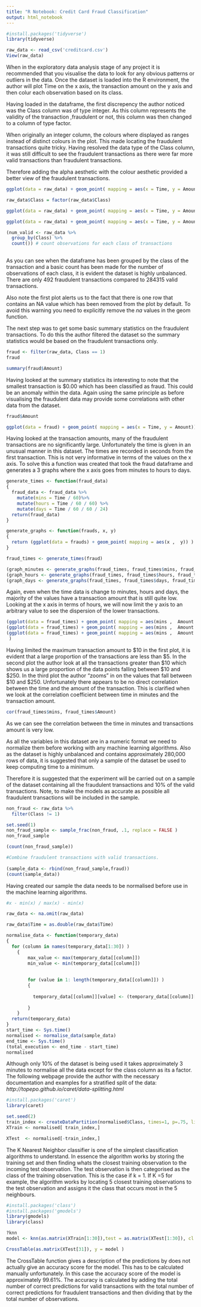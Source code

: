 ```yaml
---
title: "R Notebook: Credit Card Fraud Classification"
output: html_notebook
---
```


```r
#install.packages('tidyverse')
library(tidyverse)

raw_data <- read_csv('creditcard.csv')
View(raw_data)
```


When in the exploratory data analysis stage of any project it is recommended that you visualise the data to look for any obvious patterns or outliers in the data. Once the dataset is loaded into the R environment, the author will plot Time on the x axis, the transaction amount on the y axis and then colur each observation based on its class.

Having loaded in the dataframe, the first discrepency the author noticed was the Class column was of type integer. As this column represents the validity of the transaction ,fraudulent or not, this column was then changed to a column of type factor.

When originally an integer column, the colours where displayed as ranges instead of distinct colours in the plot. This made locating the fraudulent transactions quite tricky. Having resolved the data type of the Class column, it was still difficult to see the fraudulent transactions as there were far more valid transactions than fraudulent transactions.

Therefore adding the alpha aesthetic with the colour aesthetic provided a better view of the fraudulent transactions.

```r
ggplot(data = raw_data) + geom_point( mapping = aes(x = Time, y = Amount, color = Class)) # Class column as int

raw_data$Class = factor(raw_data$Class)

ggplot(data = raw_data) + geom_point( mapping = aes(x = Time, y = Amount, color = Class) , na.rm = TRUE) # Class column as factor

ggplot(data = raw_data) + geom_point( mapping = aes(x = Time, y = Amount, color = Class, alpha = Class), na.rm = TRUE) # Dynamic alpha level

(num_valid <- raw_data %>%
  group_by(Class) %>%
  count()) # count observations for each class of transactions
  
```

As you can see when the dataframe has been grouped by the class of the transaction and a basic count has been made for the number of observations of each class, it is evident the dataset is highly unbalanced. There are only 492 fraudulent transactions compared to 284315 valid transactions. 

Also note the first plot alerts us to the fact that there is one row that contains an NA value which has been removed from the plot by default. To avoid this warning you need to explicitly remove the *na* values in the geom function.

The next step was to get some basic summary statistics on the fraudulent transactions. To do this the author filtered the dataset so the summary statistics would be based on the fraudulent transactions only.

```r
fraud <- filter(raw_data, Class == 1)
fraud

summary(fraud$Amount)

```

Having looked at the summary statistics its interesting to note that the smallest transaction is $0.00 which has been classified as fraud. This could be an anomaly within the data. Again using the same principle as before visualising the fraudulent data may provide some correlations with other data from the dataset.

```r
fraud$Amount

ggplot(data = fraud) + geom_point( mapping = aes(x = Time, y = Amount))
```

Having looked at the transaction amounts, many of the fraudulent transactions are no significantly large. Unfortunately the time is given in an unusual manner in this dataset. The times are recorded in seconds from the first transaction. This is not very informative in terms of the values on the x axis. To solve this a function was created that took the fraud dataframe and generates a 3 graphs where the x axis goes from minutes to hours to days. 

```r
generate_times <- function(fraud_data)
{
  fraud_data <- fraud_data %>%
    mutate(mins = Time / 60)%>%
    mutate(hours = Time / 60 / 60) %>%
    mutate(days = Time / 60 / 60 / 24)
  return(fraud_data)
}

generate_graphs <- function(frauds, x, y)
{
  return (ggplot(data = frauds) + geom_point( mapping = aes(x ,  y)) )
}

fraud_times <- generate_times(fraud)

(graph_minutes <- generate_graphs(fraud_times, fraud_times$mins, fraud_times$Amount) + xlab('Minutes') + ylab('Amount'))
(graph_hours <- generate_graphs(fraud_times, fraud_times$hours, fraud_times$Amount) + xlab('Hours') + ylab('Amount'))
(graph_days <- generate_graphs(fraud_times, fraud_times$days, fraud_times$Amount) + xlab('Days') + ylab('Amount'))

```

Again, even when the time data is change to minutes, hours and days, the majority of the values have a transaction amount that is still quite low. Looking at the x axis in terms of hours, we will now limit the y axis to an arbitrary value to see the dispersion of the lower transactions.

```r
(ggplot(data = fraud_times) + geom_point( mapping = aes(mins ,  Amount )) + ylim(0,10))
(ggplot(data = fraud_times) + geom_point( mapping = aes(mins ,  Amount )) + ylim(10, max(fraud_times$Amount) ))
(ggplot(data = fraud_times) + geom_point( mapping = aes(mins ,  Amount )) + coord_cartesian(ylim = c(10, 250))
 )
```

Having limited the maximum transaction amount to $10 in the first plot, it is evident that a large proportion of the transactions are less than $5. In the second plot the author look at all the transactions greater than $10 which shows us a large proportion of the data points falling between $10 and $250. In the third plot the author "zooms" in on the values that fall between $10 and $250. Unfortunately there appears to be no direct correlation between the time and the amount of the transaction. This is clarified when we look at the correlation coefficient between time in minutes and the transaction amount.

```r
cor(fraud_times$mins, fraud_times$Amount)
```

As we can see the correlation between the time in minutes and transactions amount is very low.

As all the variables in this dataset are in a numeric format we need to normalize them before working with any machine learning algorithms. Also as the dataset is highly unbalanced and contains approximately 280,000 rows of data, it is suggested that only a sample of the dataset be used to keep computing time to a minimum.

Therefore it is suggested that the experiment will be carried out on a sample of the dataset containing all the fraudulent transactions and 10% of the valid transactions. Note, to make the models as accurate as possible all fraudulent transactions will be included in the sample.

```r
non_fraud <- raw_data %>%
  filter(Class != 1)

set.seed(1)
non_fraud_sample <- sample_frac(non_fraud, .1, replace = FALSE )
non_fraud_sample

(count(non_fraud_sample))

#Combine fraudulent transactions with valid transactions.
 
(sample_data <- rbind(non_fraud_sample,fraud))
(count(sample_data))
```

Having created our sample the data needs to be normalised before use in the machine learning algorithms.

```r
#x - min(x) / max(x) - min(x)

raw_data <- na.omit(raw_data)

raw_data$Time = as.double(raw_data$Time)

normalise_data <- function(temporary_data)
{
  for (column in names(temporary_data[1:30]) )
    {
        max_value <- max(temporary_data[[column]])
        min_value <- min(temporary_data[[column]])
  
  
        for (value in 1: length(temporary_data[[column]]) )
        {
          
          temporary_data[[column]][value] <- (temporary_data[[column]][value] - min_value) / (max_value - min_value)
          
        }
    }
  return(temporary_data)
}
start_time <- Sys.time()
normalised <- normalise_data(sample_data)
end_time <- Sys.time()
(total_execution <- end_time - start_time)
normalised
```

Although only 10% of the dataset is being used it takes approximately 3 minutes to normalise all the data except for the class column as its a factor. The following webpage provide the author with the necessary documentation and examples for a stratified split of the data: *http://topepo.github.io/caret/data-splitting.html*

```r
#install.packages('caret')
library(caret)

set.seed(2)
train_index <- createDataPartition(normalised$Class, times=1, p=.75, list = FALSE)
XTrain <- normalised[ train_index,]

XTest  <- normalised[-train_index,]
```

The K Nearest Neighbor classifier is one of the simplest classification algorithms to understand. In essence the algorithm works by storing the training set and then finding whats the closest training observation to the incoming test observation. The test observation is then categorised as the class of the training observation. This is the case if k = 1. If K =5 for example, the algorithm works by locating 5 closest training observations to the test observation and assigns it the class that occurs most in the 5 neighbours.

```r
#install.packages('class')
#install.packages('gmodels')
library(gmodels)
library(class)

?knn
model <- knn(as.matrix(XTrain[1:30]),test = as.matrix(XTest[1:30]), cl = as.matrix(XTrain[31]) , k=5, prob = TRUE)

CrossTable(as.matrix(XTest[31]), y = model )
```

The CrossTable function gives a description of the predictions by does not actually give an accuracy score for the model. This has to be calculated manually unfortunately. In this case the accuracy score of the model is approximately 99.61%. The accuracy is calculated by adding the total number of correct predictions for valid transactions with the total number of correct predictions for fraudulent transactions and then dividing that by the total number of observations.

```r

```

```r

```


